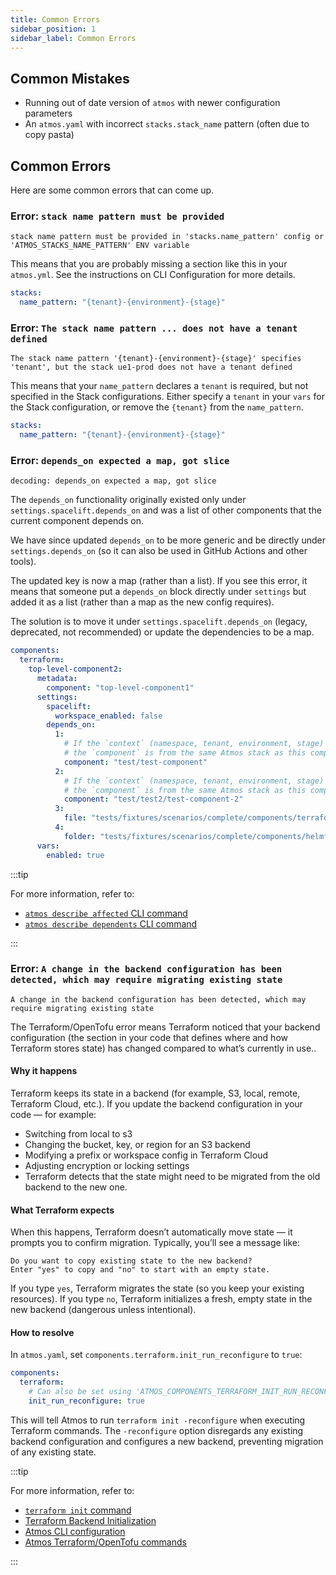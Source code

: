 ```yaml
---
title: Common Errors
sidebar_position: 1
sidebar_label: Common Errors
---
```


## Common Mistakes

* Running out of date version of `atmos` with newer configuration parameters
* An `atmos.yaml` with incorrect `stacks.stack_name` pattern (often due to copy pasta)

## Common Errors

Here are some common errors that can come up.

### Error: `stack name pattern must be provided`

```console
stack name pattern must be provided in 'stacks.name_pattern' config or 'ATMOS_STACKS_NAME_PATTERN' ENV variable
```

This means that you are probably missing a section like this in your `atmos.yml`. See the instructions on CLI Configuration for more details.

```yaml
stacks:
  name_pattern: "{tenant}-{environment}-{stage}"
```

### Error: `The stack name pattern ... does not have a tenant defined`

```console
The stack name pattern '{tenant}-{environment}-{stage}' specifies 'tenant', but the stack ue1-prod does not have a tenant defined
```

This means that your `name_pattern` declares a `tenant` is required, but not specified in the Stack configurations. Either specify a `tenant` in
your `vars` for the Stack configuration, or remove the `{tenant}` from the `name_pattern`.

```yaml
stacks:
  name_pattern: "{tenant}-{environment}-{stage}"
```

### Error: `depends_on expected a map, got slice`

```console
decoding: depends_on expected a map, got slice
```

The `depends_on` functionality originally existed only under `settings.spacelift.depends_on` and was a list of other components that the current
component depends on.

We have since updated `depends_on` to be more generic and be directly under `settings.depends_on` (so it can also be used in GitHub Actions and other
tools).

The updated key is now a map (rather than a list). If you see this error, it means that someone put a `depends_on`
block directly under `settings` but added it as a list (rather than a map as the new config requires).

The solution is to move it under `settings.spacelift.depends_on` (legacy, deprecated, not recommended) or update the dependencies to be a map.

```yaml
components:
  terraform:
    top-level-component2:
      metadata:
        component: "top-level-component1"
      settings:
        spacelift:
          workspace_enabled: false
        depends_on:
          1:
            # If the `context` (namespace, tenant, environment, stage) is not provided,
            # the `component` is from the same Atmos stack as this component
            component: "test/test-component"
          2:
            # If the `context` (namespace, tenant, environment, stage) is not provided,
            # the `component` is from the same Atmos stack as this component
            component: "test/test2/test-component-2"
          3:
            file: "tests/fixtures/scenarios/complete/components/terraform/mixins/introspection.mixin.tf"
          4:
            folder: "tests/fixtures/scenarios/complete/components/helmfile/infra/infra-server"
      vars:
        enabled: true
```

:::tip

For more information, refer to:

- [`atmos describe affected` CLI command](/cli/commands/describe/affected)
- [`atmos describe dependents` CLI command](/cli/commands/describe/dependents)

:::

### Error: `A change in the backend configuration has been detected, which may require migrating existing state`

```console
A change in the backend configuration has been detected, which may require migrating existing state
```

The Terraform/OpenTofu error means Terraform noticed that your backend configuration (the section in your code that
defines where and how Terraform stores state) has changed compared to what’s currently in use..

#### Why it happens

Terraform keeps its state in a backend (for example, S3, local, remote, Terraform Cloud, etc.).
If you update the backend configuration in your code — for example:

- Switching from local to s3
- Changing the bucket, key, or region for an S3 backend
- Modifying a prefix or workspace config in Terraform Cloud
- Adjusting encryption or locking settings
- Terraform detects that the state might need to be migrated from the old backend to the new one.

#### What Terraform expects

When this happens, Terraform doesn’t automatically move state — it prompts you to confirm migration.
Typically, you’ll see a message like:

```console
Do you want to copy existing state to the new backend?
Enter "yes" to copy and "no" to start with an empty state.
```

If you type `yes`, Terraform migrates the state (so you keep your existing resources).
If you type `no`, Terraform initializes a fresh, empty state in the new backend (dangerous unless intentional).

#### How to resolve

In `atmos.yaml`, set `components.terraform.init_run_reconfigure` to `true`:

```yaml
components:
  terraform:
    # Can also be set using 'ATMOS_COMPONENTS_TERRAFORM_INIT_RUN_RECONFIGURE' ENV var, or '--init-run-reconfigure' command-line argument
    init_run_reconfigure: true
```

This will tell Atmos to run `terraform init -reconfigure` when executing Terraform commands.
The `-reconfigure` option disregards any existing backend configuration and configures a new backend,
preventing migration of any existing state.

:::tip

For more information, refer to:

- [`terraform init` command](https://developer.hashicorp.com/terraform/cli/commands/init)
- [Terraform Backend Initialization](https://developer.hashicorp.com/terraform/cli/commands/init#backend-initialization)
- [Atmos CLI configuration](/cli/configuration/#configuration)
- [Atmos Terraform/OpenTofu commands](/cli/commands/terraform/usage)

:::
